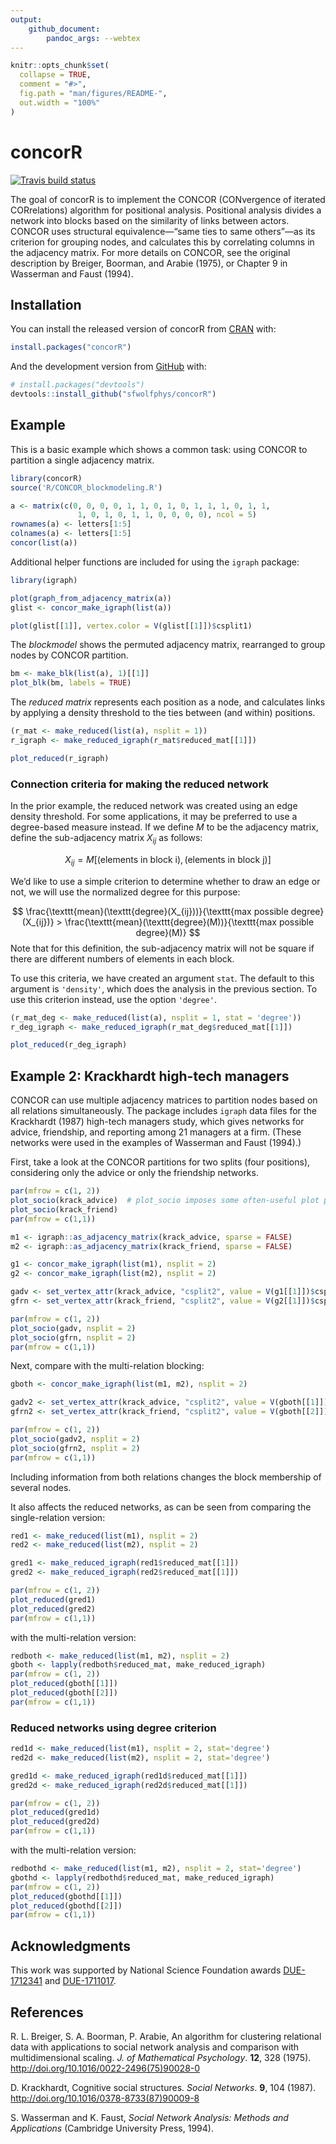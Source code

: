 ```yaml
---
output: 
    github_document:
        pandoc_args: --webtex
---
```


<!-- README.md is generated from README.Rmd. Please edit README.Rmd -->

```r
knitr::opts_chunk$set(
  collapse = TRUE,
  comment = "#>",
  fig.path = "man/figures/README-",
  out.width = "100%"
)
```

# concorR
<!-- badges: start -->
[![Travis build status](https://travis-ci.com/sfwolfphys/concorR.svg?branch=main)](https://travis-ci.com/sfwolfphys/concorR)
<!-- badges: end -->


The goal of concorR is to implement the CONCOR (CONvergence of iterated CORrelations) algorithm for positional analysis. Positional analysis divides a network into blocks based on the similarity of links between actors. CONCOR uses structural equivalence---"same ties to same others"---as its criterion for grouping nodes, and calculates this by correlating columns in the adjacency matrix. For more details on CONCOR, see the original description by Breiger, Boorman, and Arabie (1975), or Chapter 9 in Wasserman and Faust (1994).

## Installation

You can install the released version of concorR from [CRAN](https://CRAN.R-project.org) with:

``` r
install.packages("concorR")
```

And the development version from [GitHub](https://github.com/) with:

``` r
# install.packages("devtools")
devtools::install_github("sfwolfphys/concorR")
```


## Example

This is a basic example which shows a common task: using CONCOR to partition a single adjacency matrix.

```r
library(concorR)
source('R/CONCOR_blockmodeling.R')

a <- matrix(c(0, 0, 0, 0, 1, 1, 0, 1, 0, 1, 1, 1, 0, 1, 1, 
               1, 0, 1, 0, 1, 1, 0, 0, 0, 0), ncol = 5)
rownames(a) <- letters[1:5]
colnames(a) <- letters[1:5]
concor(list(a))
```

Additional helper functions are included for using the `igraph` package:
```r
library(igraph)

plot(graph_from_adjacency_matrix(a))
glist <- concor_make_igraph(list(a))

plot(glist[[1]], vertex.color = V(glist[[1]])$csplit1)
```

The *blockmodel* shows the permuted adjacency matrix, rearranged to group nodes by CONCOR partition. 
```r
bm <- make_blk(list(a), 1)[[1]]
plot_blk(bm, labels = TRUE)
```

The *reduced matrix* represents each position as a node, and calculates links by applying a density threshold to the ties between (and within) positions. 

```r
(r_mat <- make_reduced(list(a), nsplit = 1))
r_igraph <- make_reduced_igraph(r_mat$reduced_mat[[1]])

plot_reduced(r_igraph)
```

### Connection criteria for making the reduced network

In the prior example, the reduced network was created using an edge density threshold.  For some applications, it may be preferred to use a degree-based measure instead.  If we define $M$ to be the adjacency matrix, define the sub-adjacency matrix $X_{ij}$ as follows:

$$
X_{ij} = M[(\text{elements in block i}), (\text{elements in block j})]
$$

We'd like to use a simple criterion to determine whether to draw an edge or not, we will use the normalized degree for this purpose:

$$
\frac{\texttt{mean}(\texttt{degree}(X_{ij}))}{\texttt{max possible degree}(X_{ij})} > \frac{\texttt{mean}(\texttt{degree}(M))}{\texttt{max possible degree}(M)}
$$
Note that for this definition, the sub-adjacency matrix will not be square if there are different numbers of elements in each block.

To use this criteria, we have created an argument `stat`.  The default to this argument is `'density'`, which does the analysis in the previous section.  To use this criterion instead, use the option `'degree'`.

```r
(r_mat_deg <- make_reduced(list(a), nsplit = 1, stat = 'degree'))
r_deg_igraph <- make_reduced_igraph(r_mat_deg$reduced_mat[[1]])

plot_reduced(r_deg_igraph)
```


## Example 2: Krackhardt high-tech managers

CONCOR can use multiple adjacency matrices to partition nodes based on all relations simultaneously. The package includes `igraph` data files for the Krackhardt (1987) high-tech managers study, which gives networks for advice, friendship, and reporting among 21 managers at a firm. (These networks were used in the examples of Wasserman and Faust (1994).)

First, take a look at the CONCOR partitions for two splits (four positions), considering only the advice or only the friendship networks.

```r
par(mfrow = c(1, 2))
plot_socio(krack_advice)  # plot_socio imposes some often-useful plot parameters
plot_socio(krack_friend)
par(mfrow = c(1,1))

m1 <- igraph::as_adjacency_matrix(krack_advice, sparse = FALSE)
m2 <- igraph::as_adjacency_matrix(krack_friend, sparse = FALSE)

g1 <- concor_make_igraph(list(m1), nsplit = 2)
g2 <- concor_make_igraph(list(m2), nsplit = 2)

gadv <- set_vertex_attr(krack_advice, "csplit2", value = V(g1[[1]])$csplit2)
gfrn <- set_vertex_attr(krack_friend, "csplit2", value = V(g2[[1]])$csplit2)

par(mfrow = c(1, 2))
plot_socio(gadv, nsplit = 2)
plot_socio(gfrn, nsplit = 2)
par(mfrow = c(1,1))
```

Next, compare with the multi-relation blocking:

```r
gboth <- concor_make_igraph(list(m1, m2), nsplit = 2)

gadv2 <- set_vertex_attr(krack_advice, "csplit2", value = V(gboth[[1]])$csplit2)
gfrn2 <- set_vertex_attr(krack_friend, "csplit2", value = V(gboth[[2]])$csplit2)

par(mfrow = c(1, 2))
plot_socio(gadv2, nsplit = 2)
plot_socio(gfrn2, nsplit = 2)
par(mfrow = c(1,1))

```

Including information from both relations changes the block membership of several nodes. 

It also affects the reduced networks, as can be seen from comparing the single-relation version:
```r
red1 <- make_reduced(list(m1), nsplit = 2)
red2 <- make_reduced(list(m2), nsplit = 2)

gred1 <- make_reduced_igraph(red1$reduced_mat[[1]])
gred2 <- make_reduced_igraph(red2$reduced_mat[[1]])

par(mfrow = c(1, 2))
plot_reduced(gred1)
plot_reduced(gred2)
par(mfrow = c(1,1))
```

with the multi-relation version:
```r
redboth <- make_reduced(list(m1, m2), nsplit = 2)
gboth <- lapply(redboth$reduced_mat, make_reduced_igraph)
par(mfrow = c(1, 2))
plot_reduced(gboth[[1]])
plot_reduced(gboth[[2]])
par(mfrow = c(1,1))
```

### Reduced networks using degree criterion
```r
red1d <- make_reduced(list(m1), nsplit = 2, stat='degree')
red2d <- make_reduced(list(m2), nsplit = 2, stat='degree')

gred1d <- make_reduced_igraph(red1d$reduced_mat[[1]])
gred2d <- make_reduced_igraph(red2d$reduced_mat[[1]])

par(mfrow = c(1, 2))
plot_reduced(gred1d)
plot_reduced(gred2d)
par(mfrow = c(1,1))
```

with the multi-relation version:
```r
redbothd <- make_reduced(list(m1, m2), nsplit = 2, stat='degree')
gbothd <- lapply(redbothd$reduced_mat, make_reduced_igraph)
par(mfrow = c(1, 2))
plot_reduced(gbothd[[1]])
plot_reduced(gbothd[[2]])
par(mfrow = c(1,1))
```


## Acknowledgments
This work was supported by National Science Foundation awards [DUE-1712341](https://www.nsf.gov/awardsearch/showAward?AWD_ID=1712341) and [DUE-1711017](https://www.nsf.gov/awardsearch/showAward?AWD_ID=1711017). 


## References
R. L. Breiger, S. A. Boorman, P. Arabie, An algorithm for clustering relational data with
applications to social network analysis and comparison with multidimensional scaling.
*J. of Mathematical Psychology*. **12**, 328 (1975). <http://doi.org/10.1016/0022-2496(75)90028-0>

D. Krackhardt, Cognitive social structures. *Social Networks*. **9**, 104 (1987). <http://doi.org/10.1016/0378-8733(87)90009-8>

S. Wasserman and K. Faust, *Social Network Analysis: Methods and Applications*
(Cambridge University Press, 1994).
